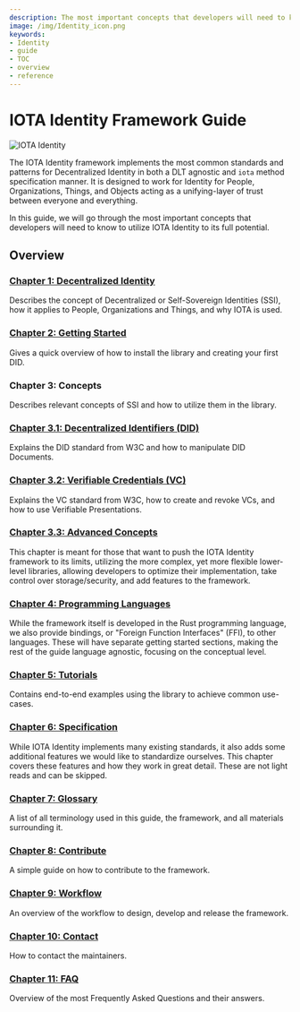```yaml
---
description: The most important concepts that developers will need to know to utilize IOTA Identity to its full potential.
image: /img/Identity_icon.png
keywords:
- Identity
- guide
- TOC
- overview
- reference
---
```



# IOTA Identity Framework Guide

<Announcement/>

![IOTA Identity](/img/Banner/banner_identity.svg)

The IOTA Identity framework implements the most common standards and patterns for Decentralized Identity in both a DLT agnostic and `iota` method specification manner. It is designed to work for Identity for People, Organizations, Things, and Objects acting as a unifying-layer of trust between everyone and everything.

In this guide, we will go through the most important concepts that developers will need to know to utilize IOTA Identity to its full potential.

## Overview

### [Chapter 1: Decentralized Identity](./decentralized_identity.mdx)

Describes the concept of Decentralized or Self-Sovereign Identities (SSI), how it applies to People, Organizations and Things, and why IOTA is used.

### [Chapter 2: Getting Started](./getting_started/overview.mdx)

Gives a quick overview of how to install the library and creating your first DID.

### Chapter 3: Concepts

Describes relevant concepts of SSI and how to utilize them in the library.
### [Chapter 3.1: Decentralized Identifiers (DID)](./concepts/decentralized_identifiers/overview.mdx)

Explains the DID standard from W3C and how to manipulate DID Documents.

### [Chapter 3.2: Verifiable Credentials (VC)](./concepts/verifiable_credentials/overview.mdx)

Explains the VC standard from W3C, how to create and revoke VCs, and how to use Verifiable Presentations.

### [Chapter 3.3: Advanced Concepts](./concepts/advanced/overview.mdx)

This chapter is meant for those that want to push the IOTA Identity framework to its limits, utilizing the more complex, yet more flexible lower-level libraries, allowing developers to optimize their implementation, take control over storage/security, and add features to the framework. 

### [Chapter 4: Programming Languages](./libraries/overview.mdx)


While the framework itself is developed in the Rust programming language, we also provide bindings, or "Foreign Function Interfaces" (FFI), to other languages. These will have separate getting started sections, making the rest of the guide language agnostic, focusing on the conceptual level. 

### [Chapter 5: Tutorials](./tutorials/overview.mdx)
Contains end-to-end examples using the library to achieve common use-cases.

### [Chapter 6: Specification](./specs/overview.mdx)

While IOTA Identity implements many existing standards, it also adds some additional features we would like to standardize ourselves. This chapter covers these features and how they work in great detail. These are not light reads and can be skipped. 


### [Chapter 7: Glossary](./glossary.mdx)

A list of all terminology used in this guide, the framework, and all materials surrounding it. 

### [Chapter 8: Contribute](./contribute.mdx)

A simple guide on how to contribute to the framework.

### [Chapter 9: Workflow](./workflow.mdx)
An overview of the workflow to design, develop and release the framework.
### [Chapter 10: Contact](./contact.mdx)

How to contact the maintainers.

### [Chapter 11: FAQ](./faq.mdx)

Overview of the most Frequently Asked Questions and their answers.
